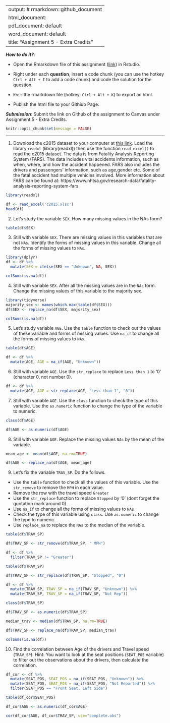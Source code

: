 
---
output: # rmarkdown::github_document
  html_document:
  pdf_document: default
  word_document: default
title: "Assignment 5 - Extra Credits"
---

***How to do it?***: 

- Open the Rmarkdown file of this assignment ([link](assignment5_extra_credits.Rmd)) in Rstudio. 

- Right under each **question**, insert  a code chunk (you can use the hotkey `Ctrl + Alt + I` to add a code chunk) and code the solution for the question. 

- `Knit` the rmarkdown file (hotkey: `Ctrl + Alt + K`) to export an html.  

-  Publish the html file to your Githiub Page. 

***Submission***: Submit the link on Github of the assignment to Canvas under Assignment 5 - Extra Credits. 

```r
knitr::opts_chunk$set(message = FALSE)
```

-------

1. Download the c2015 dataset to your computer at [this link](../data/c2015.xlsx). Load the library `readxl` (library(readxl)) then use the function `read_excel()` to read the c2015 dataset.  The data is from Fatality Analysis Reporting System (FARS). The data includes vital accidents information, such as when, where, and how the accident happened. FARS also includes the drivers and passengers' information, such as age,gender etc.  Some of the fatal accident had multiple vehicles involved.  More information about FARS can be found at: https://www.nhtsa.gov/research-data/fatality-analysis-reporting-system-fars

```r
library(readxl)

df <- read_excel('c2015.xlsx')
head(df)
```

2. Let's study the variable `SEX`. How many missing values in the NAs form? 

```r
table(df$SEX)
```
3. Still with variable `SEX`. There are missing values in this variables that are not `NAs`. Identify the forms of missing values in this variable. Change all the forms of missing values to `NAs`. 

```r
library(dplyr)
df <- df %>% 
  mutate(SEX = ifelse(SEX == "Unknown", NA, SEX))

colSums(is.na(df))
```


4. Still with variable `SEX`. After all the missing values are in the `NAs` form.  Change the missing values of this variable to the majority sex. 

```r
library(tidyverse)
majority_sex <- names(which.max(table(df$SEX)))
df$SEX <- replace_na(df$SEX, majority_sex)

colSums(is.na(df))
```


5. Let's study variable `AGE`. Use the `table` function to check out the values of these variable and forms of missing values. Use `na_if` to change all the forms of missing values to `NAs`. 

```r
table(df$AGE)

df <- df %>%
  mutate(AGE, AGE = na_if(AGE, "Unknown"))

```


6. Still with variable `AGE`.  Use the `str_replace` to replace `Less than 1` to '0' (character 0, not number 0).

```r
df <- df %>%
  mutate(AGE, AGE = str_replace(AGE, "Less than 1", "0"))

```


7. Still with variable `AGE`. Use the `class` function to check the type of this variable.  Use the `as.numeric` function to change the type of the variable to numeric.

```r
class(df$AGE)

df$AGE <- as.numeric(df$AGE)
```


8. Still with variable `AGE`. Replace the missing values `NAs` by the mean of the variable. 

```r
mean_age <- mean(df$AGE, na.rm=TRUE)

df$AGE <- replace_na(df$AGE, mean_age)
```
9. Let's fix the variable `TRAV_SP`. Do the follows.

- Use the `table` function to check all the values of this variable.  Use the `str_remove` to remove the `MPH` in each value.
- Remove the row with the travel speed `Greater`
- Use the `str_replace` function to replace `Stopped` by '0' (dont forget the quotation mark around 0)
- Use `na_if` to change all the forms of missing values to `NAs`
- Check the type of this variable using `class`. Use `as.numeric` to change the type to numeric.
- Use `replace_na` to replace the `NAs` to the median of the variable. 

```r
table(df$TRAV_SP)

df$TRAV_SP <- str_remove(df$TRAV_SP, " MPH")
```

```r
df <- df %>%
  filter(TRAV_SP != "Greater")

table(df$TRAV_SP)
```

```r
df$TRAV_SP <- str_replace(df$TRAV_SP, "Stopped", "0")

```

```r
df <- df %>%
  mutate(TRAV_SP, TRAV_SP = na_if(TRAV_SP, "Unknown")) %>%
  mutate(TRAV_SP, TRAV_SP = na_if(TRAV_SP, "Not Rep"))
```

```r
class(df$TRAV_SP)

df$TRAV_SP <- as.numeric(df$TRAV_SP)
```

```r
median_trav <- median(df$TRAV_SP, na.rm=TRUE)

df$TRAV_SP <- replace_na(df$TRAV_SP, median_trav)

colSums(is.na(df))
```

10. Find the correlation between Age of the drivers and Travel speed (`TRAV_SP`). Hint:  You want to look at the seat positions (`SEAT_POS` variable) to filter out the observations about the drivers, then calculate the correlation. 

```r
df_cor <- df %>%
  mutate(SEAT_POS, SEAT_POS = na_if(SEAT_POS, "Unknown")) %>%
  mutate(SEAT_POS, SEAT_POS = na_if(SEAT_POS, "Not Reported")) %>%
  filter(SEAT_POS == "Front Seat, Left Side")

table(df_cor$SEAT_POS)
```
```r
df_cor$AGE <- as.numeric(df_cor$AGE)

cor(df_cor$AGE, df_cor$TRAV_SP, use="complete.obs")
```



